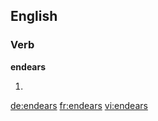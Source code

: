 ==English==

===Verb===
'''endears'''

# {{third-person singular of|[[endear]]}}

[[de:endears]]
[[fr:endears]]
[[vi:endears]]